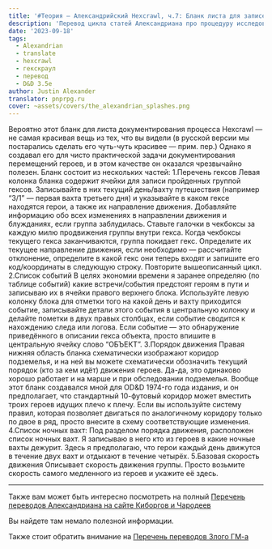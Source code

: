 ```yaml
---
title: '#Теория — Александрийский Hexcrawl, ч.7: Бланк листа для записей'
description: 'Перевод цикла статей Александриана про процедуру исследования гексов в третьей редакции D&D #alexandrian #hexcrawl #dnd3e #translate'
date: '2023-09-18'
tags:
  - Alexandrian
  - translate
  - hexcrawl
  - гекскраул
  - перевод
  - D&D 3.5e
author: Justin Alexander
translator: pnprpg.ru
cover: ~assets/covers/the_alexandrian_splashes.png
---
```


Вероятно этот бланк для листа документирования процесса Hexcrawl — не самая красивая вещь из тех, что вы видели (в русской версии мы постарались сделать его чуть-чуть красивее — прим. пер.) Однако я создавал его для чисто практической задачи документирования перемещений героев, и в этом качестве он оказался чрезвычайно полезен.
Бланк состоит из нескольких частей:
1.Перечень гексов
Левая колонка бланка содержит ячейки для записи пройденных группой гексов.
Записывайте в них текущий день/вахту путешествия (например “3/1” — первая вахта третьего дня) и указывайте в каком гексе находятся герои, а также их направление движения.
Добавляйте информацию обо всех изменениях в направлении движения и блужданиях, если группа заблудилась.
Ставьте галочки в чекбоксы за каждую милю продвижения группы внутри гекса.
Когда чекбоксы текущего гекса заканчиваются, группа покидает гекс.
Определите их текущее направление движения, если необходимо — рассчитайте отклонение, определите в какой гекс они теперь входят и запишите его код/координаты в следующую строку.
Повторите вышеописанный цикл.
2.Список событий
В целях экономии времени я заранее определяю (по таблице событий) какие встречи/события предстоят героям в пути и записываю их в ячейки правого верхнего блока. Используйте левую колонку блока для отметки того на какой день и вахту приходится событие, записывайте детали этого события в центральную колонку и делайте пометки в двух правых столбцах, если событие сводится к нахождению следа или логова. Если событие — это обнаружение приведённого в описании гекса объекта, просто впишите в центральную ячейку слово “ОБЪЕКТ”.
3.Порядок движения
Правая нижняя область бланка схематически изображают коридор подземелья, и на ней вы можете схематически обозначить текущий порядок (кто за кем идёт) движения героев. Да-да, это одинаково хорошо работает и на марше и при обследовании подземелья.
Вообще этот бланк создавался мной для OD&D 1974-го года издания, и он предполагает, что стандартный 10-футовый коридор может вместить троих героев идущих плечо к плечу. Если вы используйте систему правил, которая позволяет двигаться по аналогичному коридору только по двое в ряд, просто внесите в схему соответствующие изменения.
4.Список ночных вахт:
Под разделом порядка движения, расположен список ночных вахт. Я записываю в него кто из героев в какие ночные вахты дежурит.
Здесь я предполагаю, что герои каждый день движутся в течение двух вахт и отдыхают в течение четырёх.
5.Базовая скорость движения
Описывает скорость движения группы. Просто возьмите скорость самого медленного из героев и укажите её здесь.

---

Также вам может быть интересно посмотреть на полный
[Перечень переводов Александриана на сайте Киборгов и Чародеев](https://cyborgsandmages.com/posts/translations/alexandrian-index)

Вы найдете там немало полезной информации.

Также стоит обратить внимание на [Перечень переводов Злого ГМ-а](https://cyborgsandmages.com/posts/translations/angrygm-index)

